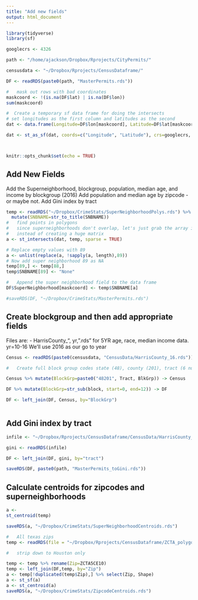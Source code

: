 ```yaml
---
title: "Add new fields"
output: html_document
---
```


```r

library(tidyverse)
library(sf)

googlecrs <- 4326

path <- "/home/ajackson/Dropbox/Rprojects/CityPermits/"

censusdata <- "~/Dropbox/Rprojects/CensusDataframe/"

DF <- readRDS(paste0(path, "MasterPermits.rds"))

#   mask out rows with bad coordinates
maskcoord <- !(is.na(DF$lat) | is.na(DF$lon))
sum(maskcoord)

#  Create a temporary sf data frame for doing the intersects
# set longitudes as the first column and latitudes as the second
dat <- data.frame(Longitude=DF$lon[maskcoord], Latitude=DF$lat[maskcoord], match=DF$match[maskcoord], stringsAsFactors = FALSE)

dat <- st_as_sf(dat, coords=c("Longitude", "Latitude"), crs=googlecrs, agr = "identity")



knitr::opts_chunk$set(echo = TRUE)
```

## Add New Fields

Add the Superneighborhood, blockgroup, population, median age, and income by blockgroup (2016)
Add population and median age by zipcode - or maybe not.
Add Gini index by tract

```r

temp <- readRDS("~/Dropbox/CrimeStats/SuperNeighborhoodPolys.rds") %>% 
  mutate(SNBNAME=str_to_title(SNBNAME))
#   find points in polygons
#   since superneighborhoods don't overlap, let's just grab the array index
#   instead of creating a huge matrix
a <- st_intersects(dat, temp, sparse = TRUE)

# Replace empty values with 89
a <- unlist(replace(a, !sapply(a, length),89))
# Now add super neighborhood 89 as NA
temp[89,] <- temp[88,]
temp$SNBNAME[89] <- "None"

#   Append the super neighborhood field to the data frame
DF$SuperNeighborhood[maskcoord] <- temp$SNBNAME[a]

#saveRDS(DF, "~/Dropbox/CrimeStats/MasterPermits.rds")


```

##   Create blockgroup and then add appropriate fields

Files are:
- HarrisCounty_", yr, ".rds" for 5YR age, race, median income data. yr=10-16
We'll use 2016 as our go to year


```r

Census <- readRDS(paste0(censusdata, "CensusData/HarrisCounty_16.rds"))

#   Create full block group codes state (48), county (201), tract (6 numbers), blockgroup (1 number)

Census %>% mutate(BlockGrp=paste0("48201", Tract, BlkGrp)) -> Census

DF %>% mutate(BlockGrp=str_sub(block, start=0, end=12)) -> DF

DF <- left_join(DF, Census, by="BlockGrp")



```

##    Add Gini index by tract

```r

infile <- "~/Dropbox/Rprojects/CensusDataframe/CensusData/HarrisCounty_Gini_2016.rds"

gini <- readRDS(infile)

DF <- left_join(DF, gini, by="tract")

saveRDS(DF, paste0(path, "MasterPermits_toGini.rds"))

```


##      Calculate centroids for zipcodes and superneighborhoods

```r

a <- 
st_centroid(temp)  

saveRDS(a, "~/Dropbox/CrimeStats/SuperNeighborhoodCentroids.rds") 

#   All texas zips
temp <- readRDS(file = "~/Dropbox/Rprojects/CensusDataframe/ZCTA_polygons_2016.rds")

#   strip down to Houston only

temp <- temp %>% rename(Zip=ZCTA5CE10)
temp <- left_join(DF,temp, by="Zip")
a <- temp[!duplicated(temp$Zip),] %>% select(Zip, Shape)
a <- st_sf(a)
a <- st_centroid(a)
saveRDS(a, "~/Dropbox/CrimeStats/ZipcodeCentroids.rds") 

```














